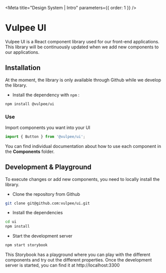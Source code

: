 
<Meta title="Design System | Intro" parameters={{ order: 1 }} />

# Vulpee UI

Vulpee UI is a React component library used for our front-end applications.
This library will be continuously updated when we add new components to our applications.

## Installation

At the moment, the library is only available through Github while we develop the library.

- Install the dependency with `npm` :

```bash
npm install @vulpee/ui
```

### Use

Import components you want into your UI

```jsx
import { Button } from '@vulpee/ui';
```

You can find individual documentation about how to use each component in the **Components** folder.

## Development & Playground

To execute changes or add new components, you need to locally install the library.

- Clone the repository from Github

```bash
git clone git@github.com:vulpee/ui.git
```

- Install the dependencies

```bash
cd ui
npm install
```

- Start the development server

```bash
npm start storybook
```

This Storybook has a playground where you can play with the different components and try out the different properties.
Once the development server is started, you can find it at http://localhost:3300
